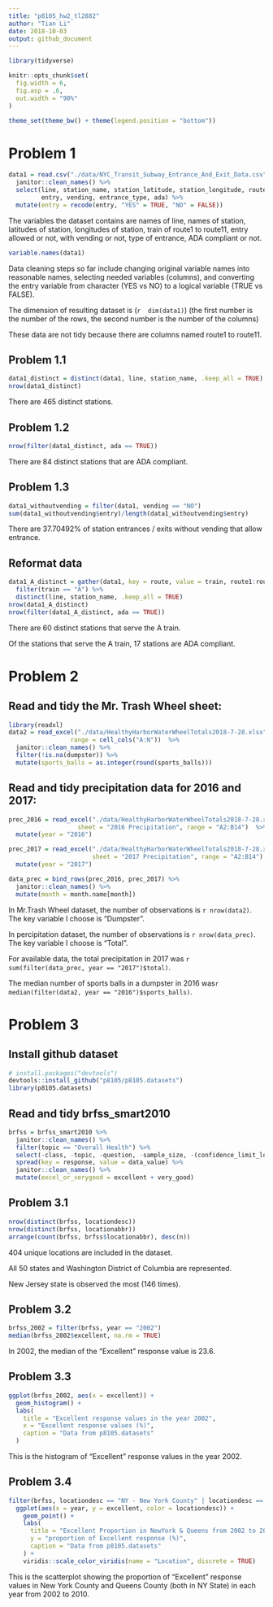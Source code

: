 ```yaml
---
title: "p8105_hw2_tl2882"
author: "Tian Li"
date: 2018-10-03
output: github_document
---
```


```r
library(tidyverse)

knitr::opts_chunk$set(
  fig.width = 6,
  fig.asp = .6,
  out.width = "90%"
)

theme_set(theme_bw() + theme(legend.position = "bottom"))
```

# Problem 1

```r
data1 = read.csv("./data/NYC_Transit_Subway_Entrance_And_Exit_Data.csv") %>% 
  janitor::clean_names() %>% 
  select(line, station_name, station_latitude, station_longitude, route1:route11,
         entry, vending, entrance_type, ada) %>% 
  mutate(entry = recode(entry, "YES" = TRUE, "NO" = FALSE))
```

The variables the dataset contains are names of line, names of station, latitudes of station, longitudes of station, train of route1 to route11, entry allowed or not, with vending or not, type of entrance, ADA compliant or not.

```r
variable.names(data1)
```

Data cleaning steps so far include changing original variable names into reasonable names, selecting needed variables (columns), and converting the entry variable from character (YES vs NO) to a logical variable (TRUE vs FALSE).

The dimension of resulting dataset is (```r  dim(data1) ```) (the first number is the number of the rows, the second number is the number of the columns)

These data are not tidy because there are columns named route1 to route11.

## Problem 1.1

```r
data1_distinct = distinct(data1, line, station_name, .keep_all = TRUE)
nrow(data1_distinct)
```

There are 465 distinct stations.

## Problem 1.2

```r
nrow(filter(data1_distinct, ada == TRUE))
```

There are 84 distinct stations that are ADA compliant.

## Problem 1.3

```r
data1_withoutvending = filter(data1, vending == "NO")
sum(data1_withoutvending$entry)/length(data1_withoutvending$entry)
```

There are 37.70492% of station entrances / exits without vending that allow entrance.

## Reformat data
```r
data1_A_distinct = gather(data1, key = route, value = train, route1:route11) %>% 
  filter(train == "A") %>% 
  distinct(line, station_name, .keep_all = TRUE)
nrow(data1_A_distinct)
nrow(filter(data1_A_distinct, ada == TRUE))
```

There are 60 distinct stations that serve the A train.

Of the stations that serve the A train, 17 stations are ADA compliant.

# Problem 2

## Read and tidy the Mr. Trash Wheel sheet:

```r
library(readxl)
data2 = read_excel("./data/HealthyHarborWaterWheelTotals2018-7-28.xlsx",
                 range = cell_cols("A:N"))  %>% 
  janitor::clean_names() %>%
  filter(!is.na(dumpster)) %>% 
  mutate(sports_balls = as.integer(round(sports_balls)))
```

## Read and tidy precipitation data for 2016 and 2017:

```r
prec_2016 = read_excel("./data/HealthyHarborWaterWheelTotals2018-7-28.xlsx",
                   sheet = "2016 Precipitation", range = "A2:B14")  %>% 
  mutate(year = "2016")

prec_2017 = read_excel("./data/HealthyHarborWaterWheelTotals2018-7-28.xlsx",
                       sheet = "2017 Precipitation", range = "A2:B14")  %>% 
  mutate(year = "2017")

data_prec = bind_rows(prec_2016, prec_2017) %>% 
  janitor::clean_names() %>%
  mutate(month = month.name[month])
```

In Mr.Trash Wheel dataset, the number of observations is ```r nrow(data2)```. The key variable I choose is "Dumpster".

In percipitation dataset, the number of observations is ```r nrow(data_prec)```. The key variable I choose is "Total".

For available data, the total precipitation in 2017 was ```r sum(filter(data_prec, year == "2017")$total)```.

The median number of sports balls in a dumpster in 2016 was```r median(filter(data2, year == "2016")$sports_balls)```.

# Problem 3

## Install github dataset

```r
# install.packages("devtools")
devtools::install_github("p8105/p8105.datasets")
library(p8105.datasets)
```

## Read and tidy brfss_smart2010

```r
brfss = brfss_smart2010 %>% 
  janitor::clean_names() %>%
  filter(topic == "Overall Health") %>%
  select(-class, -topic, -question, -sample_size, -(confidence_limit_low:geo_location)) %>% 
  spread(key = response, value = data_value) %>% 
  janitor::clean_names() %>%
  mutate(excel_or_verygood = excellent + very_good)
```

## Problem 3.1

```r
nrow(distinct(brfss, locationdesc))
nrow(distinct(brfss, locationabbr))
arrange(count(brfss, brfss$locationabbr), desc(n))
```

404 unique locations are included in the dataset.

All 50 states and Washington District of Columbia are represented.

New Jersey state is observed the most (146 times).

## Problem 3.2

```r
brfss_2002 = filter(brfss, year == "2002")
median(brfss_2002$excellent, na.rm = TRUE)
```

In 2002, the median of the “Excellent” response value is 23.6.

## Problem 3.3

```r
ggplot(brfss_2002, aes(x = excellent)) +
  geom_histogram() + 
  labs(
    title = "Excellent response values in the year 2002", 
    x = "Excellent response values (%)", 
    caption = "Data from p8105.datasets"
  )
```

This is the histogram of “Excellent” response values in the year 2002.

## Problem 3.4

```r
filter(brfss, locationdesc == "NY - New York County" | locationdesc == "NY - Queens County") %>% 
  ggplot(aes(x = year, y = excellent, color = locationdesc)) + 
    geom_point() + 
    labs(
      title = "Excellent Proportion in NewYork & Queens from 2002 to 2010",
      y = "proportion of Excellent response (%)", 
      caption = "Data from p8105.datasets"
    ) + 
    viridis::scale_color_viridis(name = "Location", discrete = TRUE)
```

This is the scatterplot showing the proportion of “Excellent” response values in New York County and Queens County (both in NY State) in each year from 2002 to 2010.
